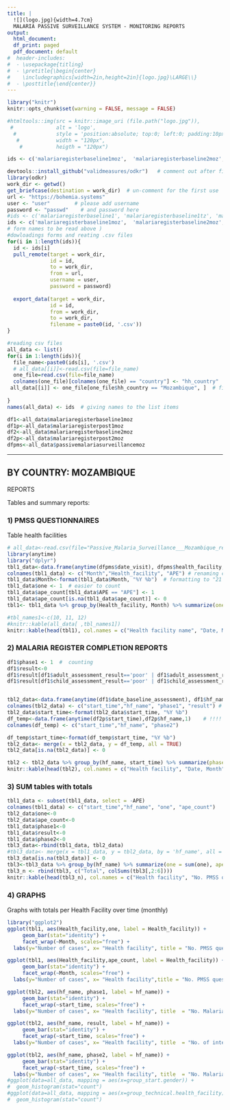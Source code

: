 ```yaml
---
title: |
  ![](logo.jpg){width=4.7cm}  
  MALARIA PASSIVE SURVEILLANCE SYSTEM - MONITORING REPORTS
output:
  html_document:
  df_print: paged
  pdf_document: default
#  header-includes:
#  - \usepackage{titling}
#  - \pretitle{\begin{center}
#    \includegraphics[width=2in,height=2in]{logo.jpg}\LARGE\\}
#  - \posttitle{\end{center}}
---
```

```r
library("knitr")
knitr::opts_chunk$set(warning = FALSE, message = FALSE) 

```

```r
#htmltools::img(src = knitr::image_uri (file.path("logo.jpg")), 
 #              alt = 'logo', 
  #             style = 'position:absolute; top:0; left:0; padding:10px;',
   #            width = "120px",
    #           heigth = "120px")

ids <- c('malariaregisterbaseline1moz',  'malariaregisterbaseline2moz', 'malariaregisterpost1moz', 'malariaregisterpost2moz', 'passivemalariasurveillancemoz' ) 

devtools::install_github("validmeasures/odkr")   # comment out after first use  
library(odkr)
work_dir <- getwd()
get_briefcase(destination = work_dir)  # un-comment for the first use 
url <- "https://bohemia.systems"
user <- "user"        # please add username 
password <- "passwd"    # and password here 
#ids <- c('malariaregisterbaseline1', 'malariaregisterbaseline1tz', 'malariaregisterbaseline2', 'malariaregisterbaseline2tz', 'malariaregisterpost1', 'malariaregisterpost1tz', 'malariaregisterpost2', 'malariaregisterpost2tz' ) 
ids <- c('malariaregisterbaseline1moz',  'malariaregisterbaseline2moz', 'malariaregisterpost1moz', 'malariaregisterpost2moz', 'passivemalariasurveillancemoz' ) 
# form names to be read above ) 
#dowloadings forms and reating .csv files
for(i in 1:length(ids)){
  id <- ids[i]
  pull_remote(target = work_dir,
              id = id,
              to = work_dir,
              from = url,
              username = user,
              password = password)
  
  export_data(target = work_dir,
              id = id,
              from = work_dir,
              to = work_dir,
              filename = paste0(id, '.csv'))
}  

#reading csv files
all_data <- list()
for(i in 1:length(ids)){
  file_name<-paste0(ids[i], '.csv')
  # all_data[[i]]<-read.csv(file=file_name)
  one_file=read.csv(file=file_name)
  colnames(one_file)[colnames(one_file) == "country"] <- "hh_country"   # "passivemalariasurveillancemoz" does not have 'hh_country' column 
 all_data[[i]] <- one_file[one_file$hh_country == "Mozambique", ]  # filtering only Mozambique 
 
}
names(all_data) <- ids  # giving names to the list items

df1<-all_data$malariaregisterbaseline1moz
df1p<-all_data$malariaregisterpost1moz
df2<-all_data$malariaregisterbaseline2moz
df2p<-all_data$malariaregisterpost2moz
dfpms<-all_data$passivemalariasurveillancemoz

```
---
## BY COUNTRY: MOZAMBIQUE
REPORTS

Tables and summary reports:


### 1)	PMSS QUESTIONNAIRES 
Table health facilities


```r
# all_data<-read.csv(file="Passive_Malaria_Surveillance___Mozambique_results.csv")
library(anytime)
library("dplyr")   
tbl1_data<-data.frame(anytime(dfpms$date_visit), dfpms$health_facility, dfpms$data_source)  # !!! HERE WE READ "DATE_VISIT" !!!! Reading necessary columns
colnames(tbl1_data) <- c("Month","Health_facility", "APE") # renaming columns
tbl1_data$Month<-format(tbl1_data$Month, "%Y %b")  # formatting to "21 Aug" https://www.r-bloggers.com/2013/08/date-formats-in-r/
tbl1_data$one <- 1  # easier to count
tbl1_data$ape_count[tbl1_data$APE == "APE"] <- 1
tbl1_data$ape_count[is.na(tbl1_data$ape_count)] <- 0
tbl1<- tbl1_data %>% group_by(Health_facility, Month) %>% summarize(one = sum(one), ape_count=sum(ape_count), .groups = 'drop') %>% as.data.frame() #  "drop", "keep", "rowwise"

#tbl_names1<-c(10, 11, 12)
#knitr::kable(all_data[ ,tbl_names1])
knitr::kable(head(tbl1), col.names = c("Health facility name", "Date, Month", "No. PMSS questionnaire from Health Facility ", "No. PMSS questionnaire from APEs"  ),  "pipe")
```
### 2)	MALARIA REGISTER COMPLETION REPORTS

```r
df1$phase1 <- 1  #  counting
df1$result<-0   
df1$result[df1$adult_assessment_result=='poor' | df1$adult_assessment_result=='very poor' ] <- 1
df1$result[df1$child_assessment_result=='poor' | df1$child_assessment_result=='very poor' ] <- 1


tbl2_data<-data.frame(anytime(df1$date_baseline_assessment), df1$hf_name, df1$phase1, df1$result)  # !!!HERE WE READ other TIME !!!! Reading necessary columns
colnames(tbl2_data) <- c("start_time","hf_name", "phase1", "result") # renaming columns
tbl2_data$start_time<-format(tbl2_data$start_time, "%Y %b")  
df_temp<-data.frame(anytime(df2p$start_time),df2p$hf_name,1)    # !!!! HERE WE READ "start_time"!!!! 
colnames(df_temp) <- c("start_time","hf_name", "phase2")

df_temp$start_time<-format(df_temp$start_time, "%Y %b")  
tbl2_data<- merge(x = tbl2_data, y = df_temp, all = TRUE)
tbl2_data[is.na(tbl2_data)] <- 0

tbl2 <- tbl2_data %>% group_by(hf_name, start_time) %>% summarize(phase1 = sum(phase1), result=sum(result), phase2=sum(phase2), .groups = 'drop') %>% as.data.frame() #  "drop", "keep", "rowwise"
knitr::kable(head(tbl2), col.names = c("Health facility", "Date, Month", "No. Malaria register completion Baseline Reports (Phase 1)", "No. of intervention Phase 2 forms required", "No. Malaria register completion Post-Baseline Reports (Phase 2)"),  "pipe")
```
### 3)	SUM tables with totals 

```r
tbl1_data <- subset(tbl1_data, select = -APE)
colnames(tbl1_data) <- c("start_time","hf_name", "one", "ape_count")
tbl2_data$one<-0
tbl2_data$ape_count<-0
tbl1_data$phase1<-0
tbl1_data$result<-0
tbl1_data$phase2<-0
tbl3_data<-rbind(tbl1_data, tbl2_data)
#tbl3_data<- merge(x = tbl1_data, y = tbl2_data, by = 'hf_name', all = TRUE)
tbl3_data[is.na(tbl3_data)] <- 0
tbl3<-tbl3_data %>% group_by(hf_name) %>% summarize(one = sum(one), ape_count=sum(ape_count), phase1=sum(phase1), result=sum(result), phase2=sum(phase2), .groups = 'drop') %>% as.data.frame() #  "drop", "keep", "rowise"
tbl3_n <- rbind(tbl3, c("Total", colSums(tbl3[,2:6])))
knitr::kable(head(tbl3_n), col.names = c("Health facility", "No. PMSS questionnaire from Health Facility", "No. PMSS questionnaire from APEs", "No. Malaria register completion Baseline Reports (Phase 1)", "No. of intervention Phase 2 forms required", "No. Malaria register completion Post-Baseline Reports (Phase 2)"),  "pipe")

```



### 4)	GRAPHS     
Graphs with totals per Health Facility over time (monthly)     


```r
library("ggplot2")
ggplot(tbl1, aes(Health_facility,one, label = Health_facility)) + 
     geom_bar(stat="identity") + 
     facet_wrap(~Month, scales="free") +
  labs(y="Number of cases", x= "Health facility", title = "No. PMSS questionnaire from Health Facility")

ggplot(tbl1, aes(Health_facility,ape_count, label = Health_facility)) + 
     geom_bar(stat="identity") + 
     facet_wrap(~Month, scales="free") +
  labs(y="Number of cases", x= "Health facility",title = "No. PMSS questionnaire from APEs")

ggplot(tbl2, aes(hf_name, phase1, label = hf_name)) + 
     geom_bar(stat="identity") + 
     facet_wrap(~start_time, scales="free") +
  labs(y="Number of cases", x= "Health facility", title  = "No. Malaria register completion Baseline Reports (Phase 1)")

ggplot(tbl2, aes(hf_name, result, label = hf_name)) + 
     geom_bar(stat="identity") + 
     facet_wrap(~start_time, scales="free") +
  labs(y="Number of cases", x= "Health facility", title  = "No. of intervention Phase 2 forms required")

ggplot(tbl2, aes(hf_name, phase2, label = hf_name)) + 
     geom_bar(stat="identity") + 
     facet_wrap(~start_time, scales="free") +
  labs(y="Number of cases", x= "Health facility", title  = "No. Malaria register completion Post-Baseline Reports (Phase 2)")
#ggplot(data=all_data, mapping = aes(x=group_start.gender)) +
#  geom_histogram(stat="count")
#ggplot(data=all_data, mapping = aes(x=group_technical.health_facility)) +
#  geom_histogram(stat="count")
```

